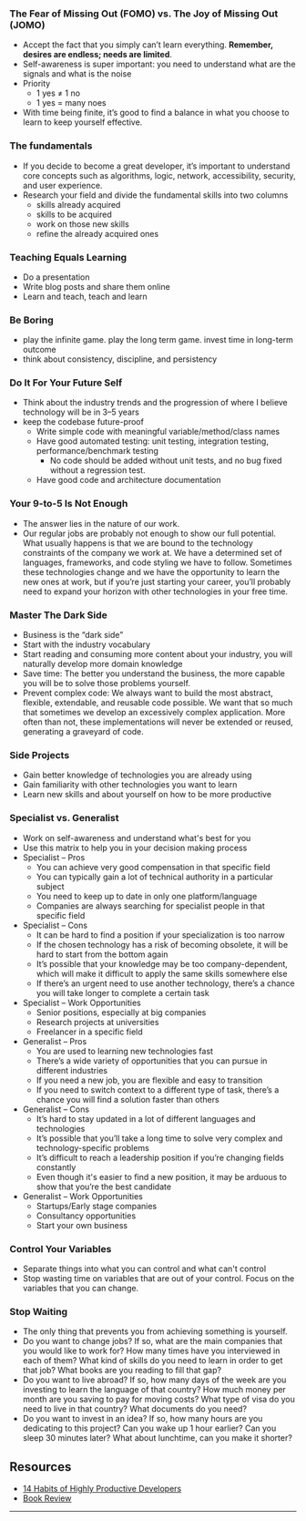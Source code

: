 <SmoothRender>

### The Fear of Missing Out (FOMO) vs. The Joy of Missing Out (JOMO)

- Accept the fact that you simply can’t learn everything. **Remember, desires
  are endless; needs are limited**.
- Self-awareness is super important: you need to understand what are the signals and what is the noise
- Priority
  - 1 yes ≠ 1 no
  - 1 yes = many noes
- With time being finite, it’s good to find a balance in what you choose to learn to keep yourself effective.

### The fundamentals

- If you decide to become a great developer, it’s important to understand core concepts such as algorithms, logic, network, accessibility, security, and user experience.
- Research your field and divide the fundamental skills into two columns
  - skills already acquired
  - skills to be acquired
  - work on those new skills
  - refine the already acquired ones

### Teaching Equals Learning

- Do a presentation
- Write blog posts and share them online
- Learn and teach, teach and learn

### Be Boring

- play the infinite game. play the long term game. invest time in long-term outcome
- think about consistency, discipline, and persistency

### Do It For Your Future Self

- Think about the industry trends and the progression of where I believe technology will be in 3–5 years
- keep the codebase future-proof
  - Write simple code with meaningful variable/method/class names
  - Have good automated testing: unit testing, integration testing, performance/benchmark testing
    - No code should be added without unit tests, and no bug fixed without a regression test.
  - Have good code and architecture documentation

### Your 9-to-5 Is Not Enough

- The answer lies in the nature of our work.
- Our regular jobs are probably not enough to show our full potential. What usually happens is that we are bound to the technology constraints of the company we work at. We have a determined set of languages, frameworks, and code styling we have to follow. Sometimes these technologies change and we have the opportunity to learn the new ones at work, but if you’re just starting your career, you’ll probably need to expand your horizon with other technologies in your free time.

### Master The Dark Side

- Business is the “dark side”
- Start with the industry vocabulary
- Start reading and consuming more content about your industry, you will naturally develop more domain knowledge
- Save time: The better you understand the business, the more capable you will be to solve those problems yourself.
- Prevent complex code: We always want to build the most abstract, flexible, extendable, and reusable code possible. We want that so much that sometimes we develop an excessively complex application. More often than not, these implementations will never be extended or reused, generating a graveyard of code.

### Side Projects

- Gain better knowledge of technologies you are already using
- Gain familiarity with other technologies you want to learn
- Learn new skills and about yourself on how to be more productive

### Specialist vs. Generalist

- Work on self-awareness and understand what's best for you
- Use this matrix to help you in your decision making process
- Specialist – Pros
  - You can achieve very good compensation in that specific field
  - You can typically gain a lot of technical authority in a particular subject
  - You need to keep up to date in only one platform/language
  - Companies are always searching for specialist people in that specific field
- Specialist – Cons
  - It can be hard to find a position if your specialization is too narrow
  - If the chosen technology has a risk of becoming obsolete, it will be hard to start from the bottom again
  - It’s possible that your knowledge may be too company-dependent, which will make it difficult to apply the same skills somewhere else
  - If there’s an urgent need to use another technology, there’s a chance you will take longer to complete a certain task
- Specialist – Work Opportunities
  - Senior positions, especially at big companies
  - Research projects at universities
  - Freelancer in a specific field
- Generalist – Pros
  - You are used to learning new technologies fast
  - There’s a wide variety of opportunities that you can pursue in different industries
  - If you need a new job, you are flexible and easy to transition
  - If you need to switch context to a different type of task, there’s a chance you will find a solution faster than others
- Generalist – Cons
  - It’s hard to stay updated in a lot of different languages and technologies
  - It’s possible that you’ll take a long time to solve very complex and technology-specific problems
  - It’s difficult to reach a leadership position if you’re changing fields constantly
  - Even though it's easier to find a new position, it may be arduous to show that you’re the best candidate
- Generalist – Work Opportunities
  - Startups/Early stage companies
  - Consultancy opportunities
  - Start your own business

### Control Your Variables

- Separate things into what you can control and what can't control
- Stop wasting time on variables that are out of your control. Focus on the variables that you can change.

### Stop Waiting

- The only thing that prevents you from achieving something is yourself.
- Do you want to change jobs? If so, what are the main companies that you would like to work for? How many times have you interviewed in each of them? What kind of skills do you need to learn in order to get that job? What books are you reading to fill that gap?
- Do you want to live abroad? If so, how many days of the week are you investing to learn the language of that country? How much money per month are you saving to pay for moving costs? What type of visa do you need to live in that country? What documents do you need?
- Do you want to invest in an idea? If so, how many hours are you dedicating to this project? Can you wake up 1 hour earlier? Can you sleep 30 minutes later? What about lunchtime, can you make it shorter?

## Resources

- [14 Habits of Highly Productive Developers](https://www.amazon.com.br/Habits-Highly-Productive-Developers-English-ebook/dp/B08BF74RRG/ref=sr_1_1)
- [Book Review](https://www.goodreads.com/review/show/5404576455?utm_source=iamtk.co&utm_medium=referral&utm_campaign=tk_newsletter)

---

</SmoothRender>
